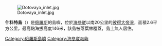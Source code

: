 [[Image:Dotovaya_inlet.jpg|thumb]]

'''什科特島'''（{{lang-ru|Остров Шкота}}）是[[俄羅斯|俄羅斯]]的島嶼，位於[[海參崴|海參崴]]以南20公里的[[彼得大帝灣|彼得大帝灣]]，面積2.6平方公里，最高點海拔高度146米，該島被落葉林覆蓋，島上無人居住。

{{Russia-geo-stub}}

{{coord|42|56|N|131|50|E|region:RU_type:isle_source:kolossus-ruwiki|display=title}}

[[Category:俄羅斯島嶼|Category:俄羅斯島嶼]]
[[Category:海参崴岛屿|Category:海参崴岛屿]]
